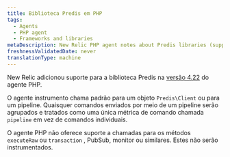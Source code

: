 ```yaml
---
title: Biblioteca Predis em PHP
tags:
  - Agents
  - PHP agent
  - Frameworks and libraries
metaDescription: New Relic PHP agent notes about Predis libraries (supported as of PHP agent release 4.22).
freshnessValidatedDate: never
translationType: machine
---
```


New Relic adicionou suporte para a biblioteca Predis na [versão 4.22](/docs/release-notes/agent-release-notes/php-release-notes/php-agent-422099) do agente PHP.

O agente instrumento chama padrão para um objeto `Predis\Client` ou para um pipeline. Quaisquer comandos enviados por meio de um pipeline serão agrupados e tratados como uma única métrica de comando chamada `pipeline` em vez de comandos individuais.

O agente PHP não oferece suporte a chamadas para os métodos `executeRaw` ou `transaction` , PubSub, monitor ou similares. Estes não serão instrumentados.